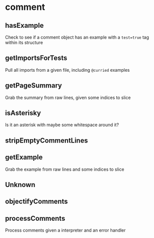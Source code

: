 # comment



## hasExample

Check to see if a comment object has an example with a `test=true` tag within its structure


## getImportsForTests

Pull all imports from a given file, including `@curried` examples


## getPageSummary

Grab the summary from raw lines, given some indices to slice


## isAsterisky

Is it an asterisk with maybe some whitespace around it?


## stripEmptyCommentLines


## getExample

Grab the example from raw lines and some indices to slice


## Unknown


## objectifyComments


## processComments

Process comments given a interpreter and an error handler
